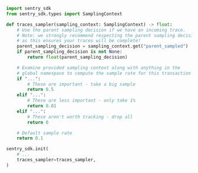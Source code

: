 ```python
import sentry_sdk
from sentry_sdk.types import SamplingContext

def traces_sampler(sampling_context: SamplingContext) -> float:
    # Use the parent sampling decision if we have an incoming trace.
    # Note: we strongly recommend respecting the parent sampling decision,
    # as this ensures your traces will be complete!
    parent_sampling_decision = sampling_context.get("parent_sampled")
    if parent_sampling_decision is not None:
        return float(parent_sampling_decision)

    # Examine provided sampling context along with anything in the
    # global namespace to compute the sample rate for this transaction
    if "...":
        # These are important - take a big sample
        return 0.5
    elif "...":
        # These are less important - only take 1%
        return 0.01
    elif "...":
        # These aren't worth tracking - drop all
        return 0

    # Default sample rate
    return 0.1

sentry_sdk.init(
    # ...
    traces_sampler=traces_sampler,
)
```
